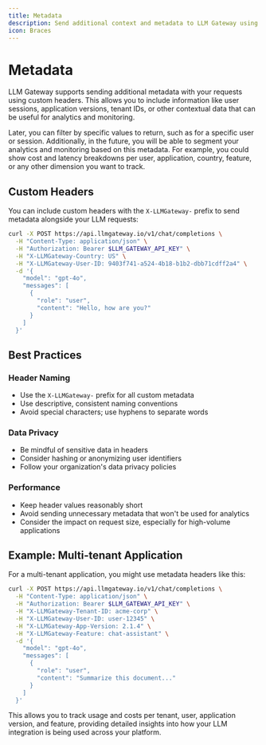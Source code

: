 ```yaml
---
title: Metadata
description: Send additional context and metadata to LLM Gateway using custom headers.
icon: Braces
---
```


# Metadata

LLM Gateway supports sending additional metadata with your requests using custom headers. This allows you to include information like user sessions, application versions, tenant IDs, or other contextual data that can be useful for analytics and monitoring.

Later, you can filter by specific values to return, such as for a specific user or session. Additionally, in the future, you will be able to segment your analytics and monitoring based on this metadata. For example, you could show cost and latency breakdowns per user, application, country, feature, or any other dimension you want to track.

## Custom Headers

You can include custom headers with the `X-LLMGateway-` prefix to send metadata alongside your LLM requests:

```bash
curl -X POST https://api.llmgateway.io/v1/chat/completions \
  -H "Content-Type: application/json" \
  -H "Authorization: Bearer $LLM_GATEWAY_API_KEY" \
  -H "X-LLMGateway-Country: US" \
  -H "X-LLMGateway-User-ID: 9403f741-a524-4b18-b1b2-dbb71cdff2a4" \
  -d '{
    "model": "gpt-4o",
    "messages": [
      {
        "role": "user",
        "content": "Hello, how are you?"
      }
    ]
  }'
```

## Best Practices

### Header Naming

- Use the `X-LLMGateway-` prefix for all custom metadata
- Use descriptive, consistent naming conventions
- Avoid special characters; use hyphens to separate words

### Data Privacy

- Be mindful of sensitive data in headers
- Consider hashing or anonymizing user identifiers
- Follow your organization's data privacy policies

### Performance

- Keep header values reasonably short
- Avoid sending unnecessary metadata that won't be used for analytics
- Consider the impact on request size, especially for high-volume applications

## Example: Multi-tenant Application

For a multi-tenant application, you might use metadata headers like this:

```bash
curl -X POST https://api.llmgateway.io/v1/chat/completions \
  -H "Content-Type: application/json" \
  -H "Authorization: Bearer $LLM_GATEWAY_API_KEY" \
  -H "X-LLMGateway-Tenant-ID: acme-corp" \
  -H "X-LLMGateway-User-ID: user-12345" \
  -H "X-LLMGateway-App-Version: 2.1.4" \
  -H "X-LLMGateway-Feature: chat-assistant" \
  -d '{
    "model": "gpt-4o",
    "messages": [
      {
        "role": "user",
        "content": "Summarize this document..."
      }
    ]
  }'
```

This allows you to track usage and costs per tenant, user, application version, and feature, providing detailed insights into how your LLM integration is being used across your platform.
